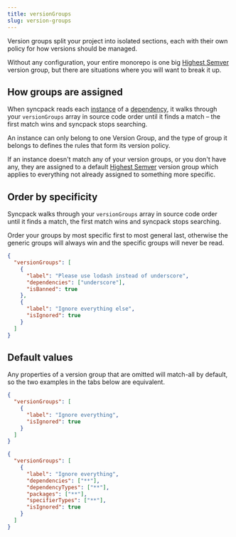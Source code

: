 ```yaml
---
title: versionGroups
slug: version-groups
---
```



Version groups split your project into isolated sections, each with their own policy for how versions should be managed.

Without any configuration, your entire monorepo is one big [Highest Semver](VERSION_GROUP_HIGHEST_SEMVER) version group, but there are situations where you will want to break it up.

## How groups are assigned

When syncpack reads each [instance](TERM_INSTANCE) of a [dependency](TERM_DEPENDENCY), it walks through your `versionGroups` array in source code order until it finds a match – the first match wins and syncpack stops searching.

An instance can only belong to one Version Group, and the type of group it belongs to defines the rules that form its version policy.

If an instance doesn't match any of your version groups, or you don't have any, they are assigned to a default [Highest Semver](VERSION_GROUP_HIGHEST_SEMVER) version group which applies to everything not already assigned to something more specific.

## Order by specificity

Syncpack walks through your `versionGroups` array in source code order until it finds a match, the first match wins and syncpack stops searching.

Order your groups by most specific first to most general last, otherwise the generic groups will always win and the specific groups will never be read.

```json title=".syncpackrc.json"
{
  "versionGroups": [
    {
      "label": "Please use lodash instead of underscore",
      "dependencies": ["underscore"],
      "isBanned": true
    },
    {
      "label": "Ignore everything else",
      "isIgnored": true
    }
  ]
}
```

## Default values

Any properties of a version group that are omitted will match-all by default, so the two examples in the tabs below are equivalent.

<Tabs>
  <TabItem label="Short form">

```json
{
  "versionGroups": [
    {
      "label": "Ignore everything",
      "isIgnored": true
    }
  ]
}
```

  </TabItem>
  <TabItem label="Long form">

```json
{
  "versionGroups": [
    {
      "label": "Ignore everything",
      "dependencies": ["**"],
      "dependencyTypes": ["**"],
      "packages": ["**"],
      "specifierTypes": ["**"],
      "isIgnored": true
    }
  ]
}
```

  </TabItem>
</Tabs>
